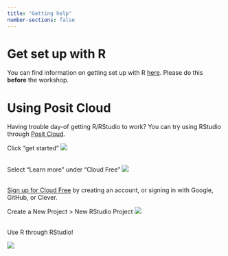 ```yaml
---
title: "Getting help"
number-sections: false
---
```


# Get set up with R

You can find information on getting set up with R [here](https://osu-codeclub.github.io/pages/setup.html). Please do this **before** the workshop.

# Using Posit Cloud

Having trouble day-of getting R/RStudio to work? You can try using RStudio through [Posit Cloud](https://posit.cloud/).

Click "get started"
![](img/posit-cloud.png)

<br>
Select "Learn more" under "Cloud Free"
![](img/cloud-free.png)

<br>
[Sign up for Cloud Free](https://login.posit.cloud/register?redirect=https%3A%2F%2Fclient.login.posit.cloud%2Foauth%2Flogin%3Fshow_auth%3D0%26show_login%3D0) by creating an account, or signing in with Google, GitHub, or Clever.
<br>

Create a New Project > New RStudio Project
![](img/new-project.png)

<br>
Use R through RStudio!

![](img/using-rstudio.png)